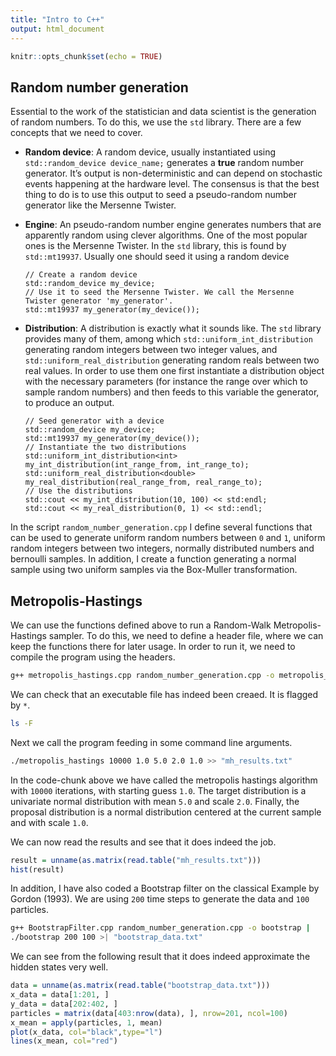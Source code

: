 ```yaml
---
title: "Intro to C++"
output: html_document
---
```


```r
knitr::opts_chunk$set(echo = TRUE)
```

## Random number generation
Essential to the work of the statistician and data scientist is the generation of random numbers. To do this, we use the `std` library. There are a few concepts that we need to cover.

- **Random device**: A random device, usually instantiated using `std::random_device device_name;` generates a **true** random number generator. It's output is non-deterministic and can depend on stochastic events happening at the hardware level. The consensus is that the best thing to do is to use this output to seed a pseudo-random number generator like the Mersenne Twister.
- **Engine**: An pseudo-random number engine generates numbers that are apparently random using clever algorithms. One of the most popular ones is the Mersenne Twister. In the `std` library, this is found by `std::mt19937`. Usually one should seed it using a random device
  ```Rcpp
  // Create a random device 
  std::random_device my_device;
  // Use it to seed the Mersenne Twister. We call the Mersenne Twister generator 'my_generator'.
  std::mt19937 my_generator(my_device());
  ```
- **Distribution**: A distribution is exactly what it sounds like. The `std` library provides many of them, among which `std::uniform_int_distribution` generating random integers between two integer values, and `std::uniform_real_distribution` generating random reals between two real values. In order to use them one first instantiate a distribution object with the necessary parameters (for instance the range over which to sample random numbers) and then feeds to this variable the generator, to produce an output.
  ```Rcpp
  // Seed generator with a device
  std::random_device my_device;
  std::mt19937 my_generator(my_device());
  // Instantiate the two distributions
  std::uniform_int_distribution<int>  my_int_distribution(int_range_from, int_range_to);
  std::uniform_real_distribution<double> my_real_distribution(real_range_from, real_range_to);
  // Use the distributions
  std::cout << my_int_distribution(10, 100) << std:endl;
  std::cout << my_real_distribution(0, 1) << std::endl;
  ```
  
In the script `random_number_generation.cpp` I define several functions that can be used to generate uniform random numbers between `0` and `1`, uniform random integers between two integers, normally distributed numbers and bernoulli samples. In addition, I create a function generating a normal sample using two uniform samples via the Box-Muller transformation.

## Metropolis-Hastings
We can use the functions defined above to run a Random-Walk Metropolis-Hastings sampler. To do this, we need to define a header file, where we can keep the functions there for later usage. In order to run it, we need to compile the program using the headers.

```bash
g++ metropolis_hastings.cpp random_number_generation.cpp -o metropolis_hastings
```

We can check that an executable file has indeed been creaed. It is flagged by `*`.

```bash
ls -F
```

Next we call the program feeding in some command line arguments. 

```bash
./metropolis_hastings 10000 1.0 5.0 2.0 1.0 >> "mh_results.txt"
```

In the code-chunk above we have called the metropolis hastings algorithm with `10000` iterations, with starting guess `1.0`. The target distribution is a univariate normal distribution with mean `5.0` and scale `2.0`. Finally, the proposal distribution is a normal distribution centered at the current sample and with scale `1.0`.

We can now read the results and see that it does indeed the job.

```r
result = unname(as.matrix(read.table("mh_results.txt")))
hist(result)
```

In addition, I have also coded a Bootstrap filter on the classical Example by Gordon (1993). We are using `200` time steps to generate the data and `100` particles.

```bash
g++ BootstrapFilter.cpp random_number_generation.cpp -o bootstrap |
./bootstrap 200 100 >| "bootstrap_data.txt"
```

We can see from the following result that it does indeed approximate the hidden states very well.

```r
data = unname(as.matrix(read.table("bootstrap_data.txt")))
x_data = data[1:201, ]
y_data = data[202:402, ]
particles = matrix(data[403:nrow(data), ], nrow=201, ncol=100)
x_mean = apply(particles, 1, mean)
plot(x_data, col="black",type="l")
lines(x_mean, col="red")
```


